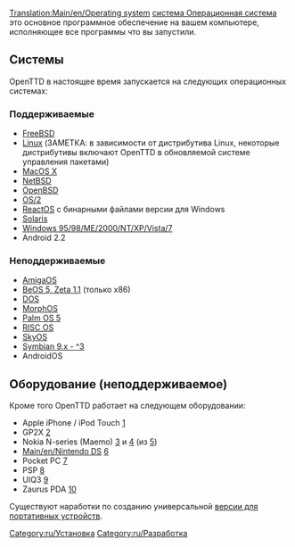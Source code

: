 [[Translation:Main/en/Operating system]]
[http://www.wikipedia.org/wiki/ru:Операционная система Операционная система] это основное программное обеспечение на вашем компьютере, исполняющее все программы что вы запустили.

== Системы ==
OpenTTD в настоящее время запускается на следующих операционных системах:
=== Поддерживаемые ===
* [http://www.freshports.org/games/openttd/ FreeBSD]
* [http://sourceforge.net/project/showfiles.php?group_id=103924&package_id=111717 Linux] (ЗАМЕТКА: в зависимости от дистрибутива Linux, некоторые дистрибутивы включают OpenTTD в обновляемой системе управления пакетами) 
* [http://sourceforge.net/project/showfiles.php?group_id=103924&package_id=111717 MacOS X]
* [http://riksun.riken.go.jp/pub/pub/NetBSD/NetBSD-current/pkgsrc/games/openttd/ NetBSD]
* [http://www.openbsd.org/cgi-bin/cvsweb/ports/games/openttd/ OpenBSD]
* [http://sourceforge.net/project/showfiles.php?group_id=103924&package_id=111717 OS/2]
* [http://reactosde.re.funpic.de/catappdetail.php?cat=Games&appnr=146 ReactOS] с бинарными файлами версии для Windows
* [http://www.softagalleria.net/openttd-solaris.php Solaris]
* [http://sourceforge.net/project/showfiles.php?group_id=103924&package_id=111717 Windows 95/98/ME/2000/NT/XP/Vista/7]
* Android 2.2
=== Неподдерживаемые ===
* [http://www.os4depot.net/index.php?function=showfile&file=game/strategy/openttd.lha AmigaOS]
* [http://bebits.com/app/3810 BeOS 5, Zeta 1.1] (только x86)
* [[Main/en/OpenTTD DOS|DOS]]
* [http://sourceforge.net/project/showfiles.php?group_id=103924&package_id=111717 MorphOS]
* [http://www.esoftinteractive.com/openttd.html Palm OS 5]
* [http://www.riscos.info/index.php/OpenTTD RISC OS] 
* [http://www.tt-forums.net/viewtopic.php?t=8107 SkyOS] 
* [http://www.tt-forums.net/viewtopic.php?f=33&t=35942&st=0&sk=t&sd=a Symbian 9.x - ^3] 
* AndroidOS

== Оборудование (неподдерживаемое) ==
Кроме того OpenTTD работает на следующем оборудовании:
* Apple iPhone / iPod Touch [http://www.zodttd.com/wiki/index.php/OpenTTD.app]
* GP2X [http://wiki.gp2x.org/wiki/OpenTTD]
* Nokia N-series (Maemo) [http://myy.haaga-helia.fi/~a0702483/maemo/] и [http://www.tt-forums.net/viewtopic.php?f=33&t=36042] (из [http://openttd.toimii.net/maemo/])
* [[Main/en/Nintendo DS]] [http://www.tt-forums.net/viewtopic.php?f=33&t=35306]
* Pocket PC [http://www.esoftinteractive.com/openttd.html]
* PSP  [http://openttd.pc-workshop.da.ru/]
* UIQ3  [http://my-symbian.com/forum/viewtopic.php?t=30981]
* Zaurus PDA [http://zsi2.stonekeep.com/index.php?v=d&a=2127]

Существуют наработки по созданию универсальной [[Main/en/portable device version|версии для портативных устройств]].


[[Category:ru/Установка]]
[[Category:ru/Разработка]]